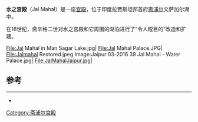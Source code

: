 {{expand|time=2017-11-18T05:11:42+00:00}}
{{unreferenced|time=2017-11-18T05:11:42+00:00}}
{{Not|水之神殿}}
'''水之宫殿'''（Jal Mahal）是一座[[宫殿|宫殿]]，位于印度拉贾斯坦邦首府[[斋浦尔|斋浦尔]]文萨加尔湖中。

在18世纪，斋辛格二世对水之宫殿和它周围的湖泊进行了“令人瞠目的”改造和扩建。

{{wide image|jalmahal.jpg|1000px|[[斋浦尔|斋浦尔]]水之宫殿全景}}

<gallery widths=160px heights=150px perrow=6>
File:Jal Mahal in Man Sagar Lake.jpg|
File:Jal Mahal Palace.JPG|
File:Jalmahal Restored.jpeg
Image:Jaipur 03-2016 39 Jal Mahal - Water Palace.jpg|
File:JalMahalJaipur.jpg|
</gallery>

==参考==
{{reflist|2}}
----
*{{Commonscat-inline|Jal Mahal}}

{{Coord|26.9537|N|75.8463|E|region:IN_type:landmark|display=title}}
[[Category:斋浦尔宫殿|Category:斋浦尔宫殿]]